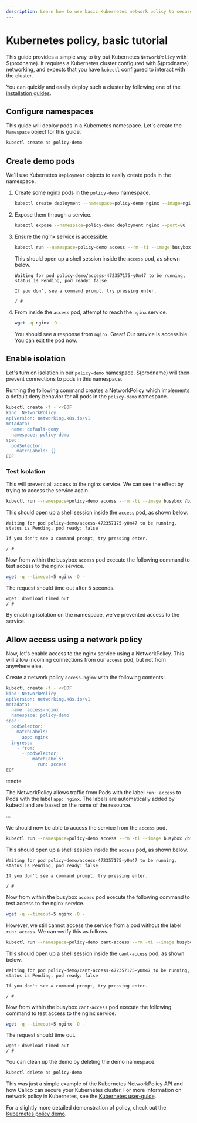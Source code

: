 ```yaml
---
description: Learn how to use basic Kubernetes network policy to securely restrict traffic to/from pods.
---
```


# Kubernetes policy, basic tutorial

This guide provides a simple way to try out Kubernetes `NetworkPolicy` with $(prodname). It requires a Kubernetes cluster configured with $(prodname) networking, and expects that you have `kubectl` configured to interact with the cluster.

You can quickly and easily deploy such a cluster by following one of the [installation guides](../../getting-started/install-on-clusters/kubernetes/index.mdx).

## Configure namespaces

This guide will deploy pods in a Kubernetes namespace. Let's create the `Namespace` object for this guide.

```bash
kubectl create ns policy-demo
```

## Create demo pods

We'll use Kubernetes `Deployment` objects to easily create pods in the namespace.

1. Create some nginx pods in the `policy-demo` namespace.

   ```bash
   kubectl create deployment --namespace=policy-demo nginx --image=nginx
   ```

1. Expose them through a service.

   ```bash
   kubectl expose --namespace=policy-demo deployment nginx --port=80
   ```

1. Ensure the nginx service is accessible.

   ```bash
   kubectl run --namespace=policy-demo access --rm -ti --image busybox /bin/sh
   ```

   This should open up a shell session inside the `access` pod, as shown below.

   ```
   Waiting for pod policy-demo/access-472357175-y0m47 to be running, status is Pending, pod ready: false

   If you don't see a command prompt, try pressing enter.

   / #
   ```

1. From inside the `access` pod, attempt to reach the `nginx` service.

   ```bash
   wget -q nginx -O -
   ```

   You should see a response from `nginx`. Great! Our service is accessible. You can exit the pod now.

## Enable isolation

Let's turn on isolation in our `policy-demo` namespace. $(prodname) will then prevent connections to pods in this namespace.

Running the following command creates a NetworkPolicy which implements a default deny behavior for all pods in the `policy-demo` namespace.

```bash
kubectl create -f - <<EOF
kind: NetworkPolicy
apiVersion: networking.k8s.io/v1
metadata:
  name: default-deny
  namespace: policy-demo
spec:
  podSelector:
    matchLabels: {}
EOF
```

### Test Isolation

This will prevent all access to the nginx service. We can see the effect by trying to access the service again.

```bash
kubectl run --namespace=policy-demo access --rm -ti --image busybox /bin/sh
```

This should open up a shell session inside the `access` pod, as shown below.

```
Waiting for pod policy-demo/access-472357175-y0m47 to be running, status is Pending, pod ready: false

If you don't see a command prompt, try pressing enter.

/ #
```

Now from within the busybox `access` pod execute the following command to test access to the nginx service.

```bash
wget -q --timeout=5 nginx -O -
```

The request should time out after 5 seconds.

```
wget: download timed out
/ #
```

By enabling isolation on the namespace, we've prevented access to the service.

## Allow access using a network policy

Now, let's enable access to the nginx service using a NetworkPolicy. This will allow incoming connections from our `access` pod, but not
from anywhere else.

Create a network policy `access-nginx` with the following contents:

```bash
kubectl create -f - <<EOF
kind: NetworkPolicy
apiVersion: networking.k8s.io/v1
metadata:
  name: access-nginx
  namespace: policy-demo
spec:
  podSelector:
    matchLabels:
      app: nginx
  ingress:
    - from:
      - podSelector:
          matchLabels:
            run: access
EOF
```

:::note

The NetworkPolicy allows traffic from Pods with
the label `run: access` to Pods with the label `app: nginx`. The
labels are automatically added by kubectl and
are based on the name of the resource.

:::

We should now be able to access the service from the `access` pod.

```bash
kubectl run --namespace=policy-demo access --rm -ti --image busybox /bin/sh
```

This should open up a shell session inside the `access` pod, as shown below.

```
Waiting for pod policy-demo/access-472357175-y0m47 to be running, status is Pending, pod ready: false

If you don't see a command prompt, try pressing enter.

/ #
```

Now from within the busybox `access` pod execute the following command to test access to the nginx service.

```bash
wget -q --timeout=5 nginx -O -
```

However, we still cannot access the service from a pod without the label `run: access`.
We can verify this as follows.

```bash
kubectl run --namespace=policy-demo cant-access --rm -ti --image busybox /bin/sh
```

This should open up a shell session inside the `cant-access` pod, as shown below.

```
Waiting for pod policy-demo/cant-access-472357175-y0m47 to be running, status is Pending, pod ready: false

If you don't see a command prompt, try pressing enter.

/ #
```

Now from within the busybox `cant-access` pod execute the following command to test access to the nginx service.

```bash
wget -q --timeout=5 nginx -O -
```

The request should time out.

```
wget: download timed out
/ #
```

You can clean up the demo by deleting the demo namespace.

```bash
kubectl delete ns policy-demo
```

This was just a simple example of the Kubernetes NetworkPolicy API and how Calico can secure your Kubernetes cluster. For more
information on network policy in Kubernetes, see the [Kubernetes user-guide](https://kubernetes.io/docs/concepts/services-networking/network-policies/).

For a slightly more detailed demonstration of policy, check out the [Kubernetes policy demo](kubernetes-demo.mdx).
